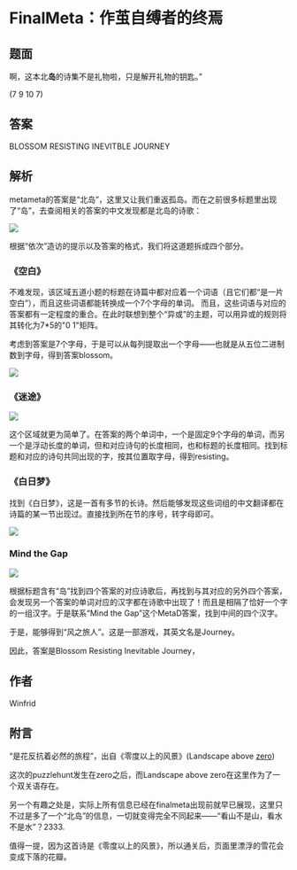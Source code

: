 # FinalMeta：作茧自缚者的终焉

## 题面

啊，这本北**岛**的诗集不是礼物啦，只是解开礼物的钥匙。”

(7 9 10 7)

## 答案

BLOSSOM RESISTING INEVITBLE JOURNEY

## 解析

metameta的答案是“北岛”，这里又让我们重返孤岛。而在之前很多标题里出现了“岛”，去查阅相关的答案的中文发现都是北岛的诗歌：

![](./01-finalmeta-zuo-jian-zi-fu-zhe-de-zhong-yan.assets/image_1.webp)

根据“依次”造访的提示以及答案的格式，我们将这道题拆成四个部分。

### 《空白》

不难发现，该区域五道小题的标题在诗篇中都对应着一个词语（且它们都“是一片空白”），而且这些词语都能转换成一个7个字母的单词。 而且，这些词语与对应的答案都有一定程度的重合。在此时联想到整个“异或”的主题，可以用异或的规则将其转化为7\*5的"0 1"矩阵。

考虑到答案是7个字母，于是可以从每列提取出一个字母——也就是从五位二进制数到字母，得到答案blossom。

![](./01-finalmeta-zuo-jian-zi-fu-zhe-de-zhong-yan.assets/image_2.webp)

### 《迷途》

![](./01-finalmeta-zuo-jian-zi-fu-zhe-de-zhong-yan.assets/image_3.webp)

这个区域就更为简单了。在答案的两个单词中，一个是固定9个字母的单词，而另一个是浮动长度的单词，但和对应诗句的长度相同，也和标题的长度相同。找到标题和对应的诗句共同出现的字，按其位置取字母，得到resisting。

### 《白日梦》

找到《白日梦》，这是一首有多节的长诗。然后能够发现这些词组的中文翻译都在诗篇的某一节出现过。直接找到所在节的序号，转字母即可。

![](./01-finalmeta-zuo-jian-zi-fu-zhe-de-zhong-yan.assets/image_4.webp)

### Mind the Gap

![](./01-finalmeta-zuo-jian-zi-fu-zhe-de-zhong-yan.assets/image_5.webp)

根据标题含有“岛”找到四个答案的对应诗歌后，再找到与其对应的另外四个答案，会发现另一个答案的单词对应的汉字都在诗歌中出现了！而且是相隔了恰好一个字的一组汉字。于是联系“Mind the Gap”这个MetaD答案，找到中间的四个汉字。

于是，能够得到“风之旅人”。这是一部游戏，其英文名是Journey。

因此，答案是Blossom Resisting Inevitable Journey，

## 作者

Winfrid

## 附言

“是花反抗着必然的旅程”，出自《零度以上的风景》(Landscape above [zero](https://mp.weixin.qq.com/s?__biz=Mzg2NjY2NTE0Mg==&mid=2247484362&idx=1&sn=48b172578a6b3761fbcd84f520cd98fd&chksm=ce461413f9319d0500b3722b7a4d502d0b0cd976c787e5f643f6ba96349e654e2eec3eed2199&scene=18&xtrack=1&key=759d9f534a881e3590abd109c127c4150ce2f2479b1ada2e089652a8c8e438f4cbb106b6f3d34e1fdb511f004b628a74ace6a603def0b0b7ec5e1cfa8206e9f2e138a0d82d749096c4d730055f7d2f8edc60b595045a3399db080427cc5f73db8a049da8b4bcc5f1246b7b6d7c87703f9064751f51695288eb993998602ec13f&ascene=1&uin=Mjc0MjI3NDAzMg%3D%3D&devicetype=Windows+10+x64&version=6300002f&lang=zh_CN&exportkey=Aw8vxmcg%2BiIqELTgRMzQYzc%3D&acctmode=0&pass_ticket=5QmA3hXjkfcORRjqAVjCD8wQkBGkEIrS4I%2B25WTM889NZrYlsHUSX8EJ%2B3w3ucrU&wx_header=0))

这次的puzzlehunt发生在zero之后，而Landscape above zero在这里作为了一个双关语存在。

另一个有趣之处是，实际上所有信息已经在finalmeta出现前就早已展现，这里只不过是多了一个“北岛”的信息，一切就变得完全不同起来——“看山不是山，看水不是水”？2333.

值得一提，因为这首诗是《零度以上的风景》，所以通关后，页面里漂浮的雪花会变成下落的花瓣。
